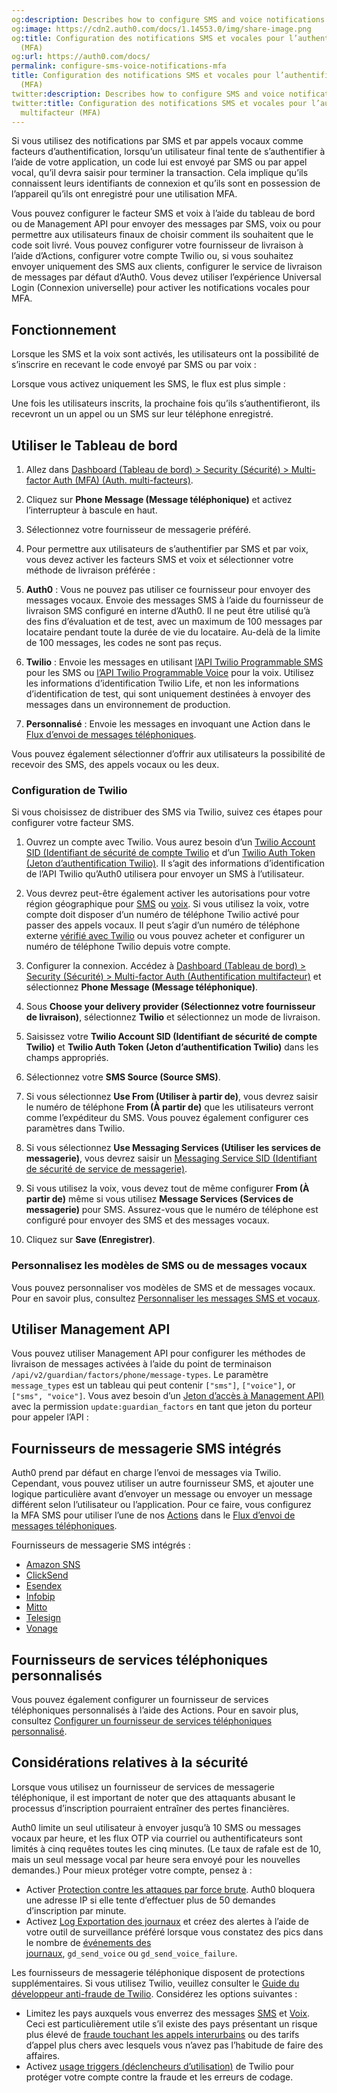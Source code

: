 ```yaml
---
og:description: Describes how to configure SMS and voice notifications for MFA.
og:image: https://cdn2.auth0.com/docs/1.14553.0/img/share-image.png
og:title: Configuration des notifications SMS et vocales pour l’authentification multifacteur
  (MFA)
og:url: https://auth0.com/docs/
permalink: configure-sms-voice-notifications-mfa
title: Configuration des notifications SMS et vocales pour l’authentification multifacteur
  (MFA)
twitter:description: Describes how to configure SMS and voice notifications for MFA.
twitter:title: Configuration des notifications SMS et vocales pour l’authentification
  multifacteur (MFA)
---
```




Si vous utilisez des notifications par SMS et par appels vocaux comme facteurs d’authentification, lorsqu’un utilisateur final tente de s’authentifier à l’aide de votre application, un code lui est envoyé par SMS ou par appel vocal, qu’il devra saisir pour terminer la transaction. Cela implique qu’ils connaissent leurs identifiants de connexion et qu’ils sont en possession de l’appareil qu’ils ont enregistré pour une utilisation MFA.

Vous pouvez configurer le facteur SMS et voix à l’aide du tableau de bord ou de Management API pour envoyer des messages par SMS, voix ou pour permettre aux utilisateurs finaux de choisir comment ils souhaitent que le code soit livré. Vous pouvez configurer votre fournisseur de livraison à l’aide d’Actions, configurer votre compte Twilio ou, si vous souhaitez envoyer uniquement des SMS aux clients, configurer le service de livraison de messages par défaut d’Auth0.  Vous devez utiliser l’expérience Universal Login (Connexion universelle) pour activer les notifications vocales pour MFA.



## Fonctionnement

Lorsque les SMS et la voix sont activés, les utilisateurs ont la possibilité de s’inscrire en recevant le code envoyé par SMS ou par voix :



Lorsque vous activez uniquement les SMS, le flux est plus simple :



Une fois les utilisateurs inscrits, la prochaine fois qu’ils s’authentifieront, ils recevront un un appel ou un SMS sur leur téléphone enregistré.

## Utiliser le Tableau de bord

1. Allez dans [Dashboard (Tableau de bord) > Security (Sécurité) > Multi-factor Auth (MFA) (Auth. multi-facteurs)](%24%7Bmanage_url%7D/#/multifactor-auth).
2. Cliquez sur **Phone Message (Message téléphonique)** et activez l’interrupteur à bascule en haut.
3. Sélectionnez votre fournisseur de messagerie préféré.
4. Pour permettre aux utilisateurs de s’authentifier par SMS et par voix, vous devez activer les facteurs SMS et voix et sélectionner votre méthode de livraison préférée :

1. **Auth0** : Vous ne pouvez pas utiliser ce fournisseur pour envoyer des messages vocaux. Envoie des messages SMS à l’aide du fournisseur de livraison SMS configuré en interne d’Auth0. Il ne peut être utilisé qu’à des fins d’évaluation et de test, avec un maximum de 100 messages par locataire pendant toute la durée de vie du locataire. Au-delà de la limite de 100 messages, les codes ne sont pas reçus.
2. **Twilio** : Envoie les messages en utilisant [l’API Twilio Programmable SMS](https://www.twilio.com/sms) pour les SMS ou [l’API Twilio Programmable Voice](https://www.twilio.com/voice) pour la voix. Utilisez les informations d’identification Twilio Life, et non les informations d’identification de test, qui sont uniquement destinées à envoyer des messages dans un environnement de production.
3. **Personnalisé** : Envoie les messages en invoquant une Action dans le [Flux d’envoi de messages téléphoniques](/actions/explore-triggers/mfa-notifications-trigger).

Vous pouvez également sélectionner d’offrir aux utilisateurs la possibilité de recevoir des SMS, des appels vocaux ou les deux.

### Configuration de Twilio



Si vous choisissez de distribuer des SMS via Twilio, suivez ces étapes pour configurer votre facteur SMS.

1. Ouvrez un compte avec Twilio. Vous aurez besoin d’un [Twilio Account SID (Identifiant de sécurité de compte Twilio](https://www.twilio.com/help/faq/twilio-basics/what-is-an-application-sid) et d’un [Twilio Auth Token (Jeton d’authentification Twilio)](https://www.twilio.com/help/faq/twilio-basics/what-is-the-auth-token-and-how-can-i-change-it). Il s’agit des informations d’identification de l’API Twilio qu’Auth0 utilisera pour envoyer un SMS à l’utilisateur.
2. Vous devrez peut-être également activer les autorisations pour votre région géographique pour [SMS](https://support.twilio.com/hc/en-us/articles/223181108-How-International-SMS-Permissions-work) ou [voix](https://www.twilio.com/console/voice/calls/geo-permissions). Si vous utilisez la voix, votre compte doit disposer d’un numéro de téléphone Twilio activé pour passer des appels vocaux. Il peut s’agir d’un numéro de téléphone externe [vérifié avec Twilio](https://support.twilio.com/hc/en-us/articles/223180048-Adding-a-Verified-Phone-Number-or-Caller-ID-with-Twilio) ou vous pouvez acheter et configurer un numéro de téléphone Twilio depuis votre compte.
3. Configurer la connexion. Accédez à [Dashboard (Tableau de bord) > Security (Sécurité) > Multi-factor Auth (Authentification multifacteur)](%24%7Bmanage_url%7D/#/security/mfa) et sélectionnez **Phone Message (Message téléphonique)**.
4. Sous **Choose your delivery provider (Sélectionnez votre fournisseur de livraison)**, sélectionnez **Twilio** et sélectionnez un mode de livraison.
5. Saisissez votre **Twilio Account SID (Identifiant de sécurité de compte Twilio)** et **Twilio Auth Token (Jeton d’authentification Twilio)** dans les champs appropriés.
6. Sélectionnez votre **SMS Source (Source SMS)**.

1. Si vous sélectionnez **Use From (Utiliser à partir de)**, vous devrez saisir le numéro de téléphone **From (À partir de)** que les utilisateurs verront comme l’expéditeur du SMS. Vous pouvez également configurer ces paramètres dans Twilio.
2. Si vous sélectionnez **Use Messaging Services (Utiliser les services de messagerie)**, vous devrez saisir un [Messaging Service SID (Identifiant de sécurité de service de messagerie)](https://www.twilio.com/docs/sms/services/services-send-messages).
3. Si vous utilisez la voix, vous devez tout de même configurer **From (À partir de)** même si vous utilisez **Message Services (Services de messagerie)** pour SMS. Assurez-vous que le numéro de téléphone est configuré pour envoyer des SMS et des messages vocaux.
7. Cliquez sur **Save (Enregistrer)**.

### Personnalisez les modèles de SMS ou de messages vocaux

Vous pouvez personnaliser vos modèles de SMS et de messages vocaux. Pour en savoir plus, consultez [Personnaliser les messages SMS et vocaux](/brand-and-customize/customize-sms-or-voice-messages).

## Utiliser Management API

Vous pouvez utiliser Management API pour configurer les méthodes de livraison de messages activées à l’aide du point de terminaison ` /api/v2/guardian/factors/phone/message-types`. Le paramètre `message_types` est un tableau qui peut contenir `["sms"]`, `["voice"]`, or `["sms", "voice"]`. Vous avez besoin d’un [Jeton d’accès à Management API)](/security/tokens/access-tokens/management-api-access-tokens) avec la permission `update:guardian_factors` en tant que jeton du porteur pour appeler l’API :



## Fournisseurs de messagerie SMS intégrés

Auth0 prend par défaut en charge l’envoi de messages via Twilio. Cependant, vous pouvez utiliser un autre fournisseur SMS, et ajouter une logique particulière avant d’envoyer un message ou envoyer un message différent selon l’utilisateur ou l’application. Pour ce faire, vous configurez la MFA SMS pour utiliser l’une de nos [Actions](/actions) dans le [Flux d’envoi de messages téléphoniques](/actions/explore-triggers/mfa-notifications-trigger).

Fournisseurs de messagerie SMS intégrés :

* [Amazon SNS](https://marketplace.auth0.com/integrations/amazon-sms-provider)
* [ClickSend](https://marketplace.auth0.com/integrations/clicksend-sms)
* [Esendex](https://marketplace.auth0.com/integrations/esendex-sms-provider)
* [Infobip](https://marketplace.auth0.com/integrations/infobip-sms-provider)
* [Mitto](https://marketplace.auth0.com/integrations/mitto-sms-provider)
* [Telesign](https://marketplace.auth0.com/integrations/telesign-sms-provider)
* [Vonage](https://marketplace.auth0.com/integrations/vonage-sms-provider)

## Fournisseurs de services téléphoniques personnalisés

Vous pouvez également configurer un fournisseur de services téléphoniques personnalisés à l’aide des Actions. Pour en savoir plus, consultez [Configurer un fournisseur de services téléphoniques personnalisé](/configure-a-custom-phone-provider).

## Considérations relatives à la sécurité

Lorsque vous utilisez un fournisseur de services de messagerie téléphonique, il est important de noter que des attaquants abusant le processus d’inscription pourraient entraîner des pertes financières.

Auth0 limite un seul utilisateur à envoyer jusqu’à 10 SMS ou messages vocaux par heure, et les flux OTP via courriel ou authentificateurs sont limités à cinq requêtes toutes les cinq minutes. (Le taux de rafale est de 10, mais un seul message vocal par heure sera envoyé pour les nouvelles demandes.) Pour mieux protéger votre compte, pensez à :

* Activer [Protection contre les attaques par force brute](/attack-protection/brute-force-protection). Auth0 bloquera une adresse IP si elle tente d’effectuer plus de 50 demandes d’inscription par minute.
* Activez [Log Exportation des journaux](/monitor-auth0/streams) et créez des alertes à l’aide de votre outil de surveillance préféré lorsque vous constatez des pics dans le nombre de [événements des journaux](/logs/log-event-type-codes), `gd_send_voice` ou `gd_send_voice_failure`.

Les fournisseurs de messagerie téléphonique disposent de protections supplémentaires. Si vous utilisez Twilio, veuillez consulter le [Guide du développeur anti-fraude de Twilio](https://www.twilio.com/docs/usage/anti-fraud-developer-guide). Considérez les options suivantes :

* Limitez les pays auxquels vous enverrez des messages [SMS](https://support.twilio.com/hc/en-us/articles/223181108-How-International-SMS-Permissions-work) et [Voix](https://support.twilio.com/hc/en-us/articles/223180228-International-Voice-Dialing-Geographic-Permissions-Geo-Permissions-and-How-They-Work). Ceci est particulièrement utile s’il existe des pays présentant un risque plus élevé de [fraude touchant les appels interurbains](https://www.twilio.com/learn/voice-and-video/toll-fraud) ou des tarifs d’appel plus chers avec lesquels vous n’avez pas l’habitude de faire des affaires.
* Activez [usage triggers (déclencheurs d’utilisation)](https://support.twilio.com/hc/en-us/articles/223132387-Protect-your-Twilio-project-from-Fraud-with-Usage-Triggers) de Twilio pour protéger votre compte contre la fraude et les erreurs de codage.